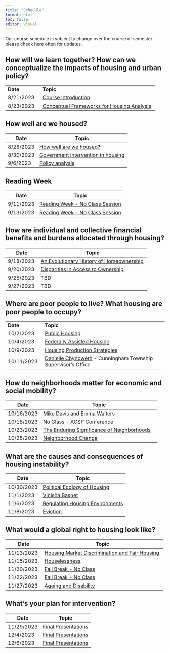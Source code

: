 ```yaml
---
title: "Schedule"
format: html
toc: false
editor: visual
---
```


Our course schedule is subject to change over the course of semester - please check here often for updates.

## How will we learn together? How can we conceptualize the impacts of housing and urban policy?

|           |                                                                 |
|-----------------|-------------------------------------------------------|
| **Date**  | **Topic**                                                       |
| 8/21/2023 | [Course Introduction](01_introduction.qmd)                      |
| 8/23/2023 | [Conceptual Frameworks for Housing Analysis](02_conceptual.qmd) |

## How well are we housed?

| Date      | Topic                                                   |
|-----------|---------------------------------------------------------|
| 8/28/2023 | [How well are we housed?](03_housed.qmd)                |
| 8/30/2023 | [Government intervention in housing](04_government.qmd) |
| 9/6/2023  | [Policy analysis](05_policyanalysis.qmd)                |

## Reading Week

| Date      | Topic                                               |
|-----------|-----------------------------------------------------|
| 9/11/2023 | [Reading Week - No Class Session](06_readingwk.qmd) |
| 9/13/2023 | [Reading Week - No Class Session](06_readingwk.qmd) |

## How are individual and collective financial benefits and burdens allocated through housing?

| Date      | Topic                                                            |
|-----------------|-------------------------------------------------------|
| 9/18/2023 | [An Evolutionary History of Homeownership](08_homeownership.qmd) |
| 9/20/2023 | [Disparities in Access to Ownership](09_homeownership2)          |
| 9/25/2023 | TBD                                                              |
| 9/27/2023 | TBD                                                              |

## Where are poor people to live? What housing are poor people to occupy?

|            |                                                                                  |
|-----------------|-------------------------------------------------------|
| **Date**   | **Topic**                                                                        |
| 10/2/2023  | [Public Housing](12_publichousing.qmd)                                           |
| 10/4/2023  | [Federally Assisted Housing](13_fedassisted.qmd)                                 |
| 10/9/2023  | [Housing Production Strategies](14_production.qmd)                               |
| 10/11/2023 | [Danielle Chynoweth](15_chynoweth.qmd) - Cunningham Township Supervisor's Office |

## How do neighborhoods matter for economic and social mobility?

| Date       | Topic                                                              |
|-----------------|-------------------------------------------------------|
| 10/16/2023 | [Mike Davis and Emma Walters](16_daviswalters.qmd)  |
| 10/18/2023 | No Class - ACSP Conference                                         |
| 10/23/2023 | [The Enduring Significance of Neighborhoods](18_neighborhoods.qmd)                     |
| 10/25/2023 | [Neighborhood Change](19_neighborhoodchg.qmd)                                                               |

## What are the causes and consequences of housing instability?

| Date       | Topic                                                   |
|------------|---------------------------------------------------------|
| 10/30/2023 | [Political Ecology of Housing](20_politicalecology.qmd) |
| 11/1/2023  | [Vinisha Basnet](21_Vinisha.qmd)                        |
| 11/6/2023  | [Regulating Housing Environments](22_hsgenv.qmd)        |
| 11/8/2023  | [Eviction](23_eviction.qmd)                             |

## What would a global right to housing look like?

| Date       | Topic                                                                |
|-----------------|-------------------------------------------------------|
| 11/13/2023 | [Housing Market Discrimination and Fair Housing](24_fairhousing.qmd) |
| 11/15/2023 | [Houselessness](25_houselessness.qmd)                                |
| 11/20/2023 | [Fall Break - No Class](26_break.qmd)                                |
| 11/22/2023 | [Fall Break - No Class](27_break.qmd)                                |
| 11/27/2023 | [Ageing and Disability](28_disability.qmd)                           |

## What's your plan for intervention?

| Date       | Topic                                       |
|------------|---------------------------------------------|
| 11/29/2023 | [Final Presentations](29_presentations.qmd) |
| 12/4/2023  | [Final Presentations](30_presentations.qmd) |
| 12/6/2023  | [Final Presentations](31_presentations.qmd) |
